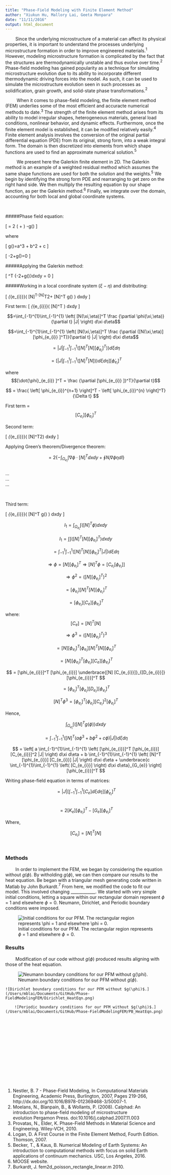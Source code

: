 ```yaml
---
title: "Phase-Field Modeling with Finite Element Method"
author: "Xiukun Hu, Mallory Lai, Geeta Monpara"
date: "11/11/2016"
output: html_document
---
```

&nbsp;&nbsp;&nbsp;&nbsp;&nbsp;&nbsp;&nbsp;&nbsp;Since the underlying microstructure of a material can affect its physical properties, it is important to understand the processes underlying microstructure formation in order to improve engineered materials.$^1$ However, modeling microstructure formation is complicated by the fact that the structures are thermodynamically unstable and thus evolve over time.$^2$ Phase-field modeling has gained popularity as a technique for simulating microstructure evolution due to its ability to incorporate different thermodynamic driving forces into the model. As such, it can be used to simulate the microstructure evolution seen in such processes as solidification, grain growth, and solid-state phase transformations.$^2$ 

&nbsp;&nbsp;&nbsp;&nbsp;&nbsp;&nbsp;&nbsp;&nbsp; When it comes to phase-field modeling, the finite element method (FEM) underlies some of the most efficient and accuracte numerical methods to date.$^3$ The strength of the finite element method arises from its ability to model irregular shapes, heterogeneous materials, general load conditions, nonlinear behavior, and dynamic effects. Furthermore, once the finite element model is established, it can be modified relatively easily.$^4$ Finite element analysis involves the conversion of the original partial differential equation (PDE) from its original, strong form, into a weak integral form. The domain is then discretized into elements from which shape functions are used to find an approximate numerical solution.$^5$ 

&nbsp;&nbsp;&nbsp;&nbsp;&nbsp;&nbsp;&nbsp;&nbsp; We present here the Galerkin finite element in 2D. The Galerkin method is an example of a weighted residual method which assumes the same shape functions are used for both the solution and the weights.$^5$ We begin by identifying the strong form PDE and rearranging to get zero on the right hand side. We then multiply the resulting equation by our shape function, as per the Galerkin method.$^6$ Finally, we integrate over the domain, accounting for both local and global coordinate systems. 

&nbsp;

#####Phase field equation:   

\[ \frac{\partial \phi}{\partial t}
   = 2 \left( \frac{\partial^2 \phi}{\partial x^2}
      + \frac{\partial^2 \phi}{\partial y^2}\right)
      -g(\phi)
\]

where 

\[
g(\phi)=a\phi^3 + b\phi^2 + c\phi
\]

\[
\Rightarrow \frac{\partial \phi}{\partial t}-2\nabla\cdot\nabla\phi+g(\phi)=0
\]

#####Applying the Galerkin method:

\[
\int\int [N]^T \{\frac{\partial \phi}{\partial t}-2\nabla\cdot\nabla\phi+g(\phi)\}dxdy = 0
\]

#####Working in a local coordinate system $(\xi-\eta)$ and distributing:  

  
\[
\int_{\Omega_{e_{i}}}\int \left( [N]^T\frac{\partial \phi}{\partial t}-[N]^T2\nabla\cdot\nabla\phi+ [N]^T g(\phi) \right) dxdy
\]

 First term: 
\[
\int_{\Omega_{e_{i}}}\int \left( [N]^T\frac{\partial \phi}{\partial t} \right) dxdy
\]


$$=\int_{-1}^{1}\int_{-1}^{1} \left( [N(\xi,\eta)]^T \frac {\partial \phi(\xi,\eta)}{\partial t} |J| \right)  d\xi d\eta$$

$$=\int_{-1}^{1}\int_{-1}^{1} \left( [N(\xi,\eta)]^T \frac {\partial ([N(\xi,\eta)][\phi_{e_{i}} ]^T)}{\partial t} |J| \right)  d\xi d\eta$$

$$= |J| \int_{-1}^{1}\int_{-1}^{1} \left( [N]^T [N][\dot{\phi}_{e_{i}} ]^T) \right)  d\xi d\eta$$
  
$$= \left[ |J|\int_{-1}^{1}\int_{-1}^{1} \left( [N]^T [N]) \right)  d\xi d\eta \right] [\dot{\phi}_{e_{i}} ]^T$$  
  
where $$[\dot{\phi}_{e_{i}} ]^T =  \frac {\partial [\phi_{e_{i}} ])^T}{\partial t}$$    
  
$$ =  \frac{ \left[ \phi_{e_{i}}^{n+1} \right]^T - \left[ \phi_{e_{i}}^{n} \right]^T}{\Delta t}   $$    
  
First term = $$[C_{e_{i}}] [\dot{\phi}_{e_{i}} ]^T \tag{i}$$  
  
Second term: 
  
\[
\int_{\Omega_{e_{i}}}\int \left( [N]^T2\nabla\cdot\nabla\phi \right) dxdy
\]  
  
Applying Green's theorem/Divergence theorem:   
  
$$=2 \{ -\int_{\Omega_{e_{i}}}\int \nabla\phi \cdot [N]^T dxdy + \oint N_{i}\nabla\phi\eta dl \}  $$  
...  
...  
...  

&nbsp;

Third term:  
  
\[
\int_{\Omega_{e_{i}}}\int \left( [N]^T g(\phi) \right) dxdy
\]  
  
$$ I_{1} = \int_{\Omega_{e_{i}}}\int \left( [N]^T \phi \right) dxdy $$    
  
$$ I_{1} = \int \int \left( [N]^T [N] [\phi_{e_{i}}]^T \right) dxdy $$  
  
$$ = \int_{-1}^{1}\int_{-1}^{1} \left( [N]^T [N] [\phi_{e_{i}}]^T |J| \right) d\xi d\eta $$  
  
$$\Rightarrow \phi = [N][\phi_{e_{i}}]^T \Rightarrow [N]^T \phi = [C_{e_{i}}[\phi_{e_{i}}]] $$  
  
$$\Rightarrow \phi^2 = \left( [N][\phi_{e_{i}}]^T \right)^2 $$  
  
$$ = [\phi_{e_{i}}] [N]^T [N] [\phi_{e_{i}}]^T $$  
  
$$ = [\phi_{e_{i}}] [C_{e}] [\phi_{e_{i}}]^T $$   
  
where: $$ [C_{e}] = [N]^T [N] $$  
  
$$\Rightarrow \phi^3 = \left( [N][\phi_{e_{i}}]^T \right)^3 $$    
  
$$ = [N] [\phi_{e_{i}}]^T [\phi_{e_{i}}] [N]^T [N] [\phi_{e_{i}}]^T $$  
  
$$ = [N] [\phi_{e_{i}}]^T [\phi_{e_{i}}] [C_{e}] [\phi_{e_{i}}]^T $$  
  
$$ = [\phi_{e_{i}}]^T [\phi_{e_{i}}] \underbrace{[N] [C_{e_{i}}]}_{[D_{e_{i}}]} [\phi_{e_{i}}]^T $$     
  
$$ = [\phi_{e_{i}}]^T [\phi_{e_{i}}] [D_{e_{i}}] [\phi_{e_{i}}]^T $$  
  
$$ [N]^T \phi^3 = [\phi_{e_{i}}]^T [\phi_{e_{i}}] [C_{e_{i}}]^2 [\phi_{e_{i}}]^T $$ 
  
Hence, 
  
$$ \int_{\Omega_{e_{i}}}\int \left( [N]^T g(\phi) \right) dxdy $$  
  
$$  = \int_{-1}^{1}\int_{-1}^{1} \left( [N]^T (a\phi^3 + b\phi^2 + c\phi) |J| \right) d\xi d\eta $$  
  
$$  =  \left[ a \int_{-1}^{1}\int_{-1}^{1} \left( [\phi_{e_{i}}]^T [\phi_{e_{i}}] [C_{e_{i}}]^2 |J| \right) d\xi d\eta + b \int_{-1}^{1}\int_{-1}^{1} \left( [N]^T [\phi_{e_{i}}] [C_{e_{i}}] |J| \right) d\xi d\eta + \underbrace{c \int_{-1}^{1}\int_{-1}^{1} \left( [C_{e_{i}}] \right) d\xi d\eta}_{G_{e}}  \right]  [\phi_{e_{i}}]^T $$  
  
Writing phase-field equation in terms of matrices:   
  
$$= |J| \left[ \int_{-1}^{1}\int_{-1}^{1} [C_{e}]  d\xi d\eta \right] [\dot{\phi}_{e_{i}} ]^T $$  
$$ = 2[K_{e}] [\phi_{e_{i}}]^T - [G_{e}] [\phi_{e_{i}}]^T $$  
  
Where,  
  
$$[C_{e_{i}}] = [N]^T [N] $$  

&nbsp;

### Methods
  
&nbsp;&nbsp;&nbsp;&nbsp;&nbsp;&nbsp;&nbsp;&nbsp;In order to implement the FEM, we began by considering the equation without $g(\phi)$. By witholding $g(\phi)$, we can then compare our results to the heat equation. Be began with a triangular mesh generating code written in Matlab by John Burkardt.$^7$ From here, we modified the code to fit our model. This involved changing ____________. We started with very simple initial conditions, letting a square within our rectangular domain represent $\phi$ = 1 and elsewhere $\phi = 0$. Neumann, Dirichlet, and Periodic boundary conditions were imposed.  
  
  ![Initial conditions for our PFM. The rectangular region represents $\phi$ = 1 and elsewhere $\phi = 0$.](/Users/mblai/Documents/GitHub/Phase-FieldModelingFEM/Initial_cond.png)
  
### Results
  
&nbsp;&nbsp;&nbsp;&nbsp;&nbsp;&nbsp;&nbsp;&nbsp;Modification of our code without $g(\phi)$ produced results aligning with those of the heat equation. 

  ![Neumann boundary conditions for our PFM without $g(\phi)$.](/Users/mblai/Documents/GitHub/Phase-FieldModelingFEM/Neumann_HeatEqn.png)
  
    ![Dirichlet boundary conditions for our PFM without $g(\phi)$.](/Users/mblai/Documents/GitHub/Phase-FieldModelingFEM/Dirichlet_HeatEqn.png)
    
        ![Periodic boundary conditions for our PFM without $g(\phi)$.](/Users/mblai/Documents/GitHub/Phase-FieldModelingFEM/PB_HeatEqn.png)

&nbsp;

&nbsp;

&nbsp;

&nbsp;

&nbsp;

&nbsp;

&nbsp;

1.	Nestler, B. 7 - Phase-Field Modeling, In Computational Materials Engineering, Academic Press, Burlington, 2007, Pages 219-266, http://dx.doi.org/10.1016/B978-012369468-3/50007-1.
2.	Moelans, N., Blanpain, B., & Wollants, P. (2008). Calphad: An introduction to phase-field modeling of microstructure evolution Pergamon Press. doi:10.1016/j.calphad.2007.11.003
3. Provatas, N., Elder, K. Phase-Field Methods in Material Science and Engineering. Wiley-VCH, 2010.
4. Logan, D. A First Course in the Finite Element Method, Fourth Edition. Thomson, 2007. 
5. Becker, T., & Kaus, B. Numerical Modeling of Earth Systems: An introduction to computational methods with focus on solid Earth applications of continuum mechanics. USC, Los Angeles, 2016. 
6. MOOSE website.
7. Burkardt, J. fem2d_poisson_rectangle_linear.m 2010.